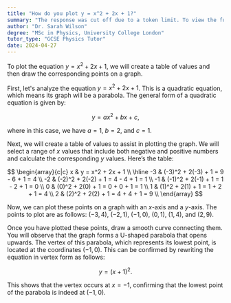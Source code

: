 ```yaml
---
title: "How do you plot y = x^2 + 2x + 1?"
summary: "The response was cut off due to a token limit. To view the full content, adjust the settings to increase the parameter and regenerate the response."
author: "Dr. Sarah Wilson"
degree: "MSc in Physics, University College London"
tutor_type: "GCSE Physics Tutor"
date: 2024-04-27
---
```


To plot the equation $y = x^2 + 2x + 1$, we will create a table of values and then draw the corresponding points on a graph.

First, let's analyze the equation $y = x^2 + 2x + 1$. This is a quadratic equation, which means its graph will be a parabola. The general form of a quadratic equation is given by:

$$
y = ax^2 + bx + c,
$$

where in this case, we have $a = 1$, $b = 2$, and $c = 1$.

Next, we will create a table of values to assist in plotting the graph. We will select a range of $x$ values that include both negative and positive numbers and calculate the corresponding $y$ values. Here’s the table:

$$
\begin{array}{c|c}
x & y = x^2 + 2x + 1 \\
\hline
-3 & (-3)^2 + 2(-3) + 1 = 9 - 6 + 1 = 4 \\
-2 & (-2)^2 + 2(-2) + 1 = 4 - 4 + 1 = 1 \\
-1 & (-1)^2 + 2(-1) + 1 = 1 - 2 + 1 = 0 \\
0 & (0)^2 + 2(0) + 1 = 0 + 0 + 1 = 1 \\
1 & (1)^2 + 2(1) + 1 = 1 + 2 + 1 = 4 \\
2 & (2)^2 + 2(2) + 1 = 4 + 4 + 1 = 9 \\
\end{array}
$$

Now, we can plot these points on a graph with an $x$-axis and a $y$-axis. The points to plot are as follows: $(-3, 4)$, $(-2, 1)$, $(-1, 0)$, $(0, 1)$, $(1, 4)$, and $(2, 9)$.

Once you have plotted these points, draw a smooth curve connecting them. You will observe that the graph forms a U-shaped parabola that opens upwards. The vertex of this parabola, which represents its lowest point, is located at the coordinates $(-1, 0)$. This can be confirmed by rewriting the equation in vertex form as follows:

$$
y = (x + 1)^2.
$$

This shows that the vertex occurs at $x = -1$, confirming that the lowest point of the parabola is indeed at $(-1, 0)$.
    
